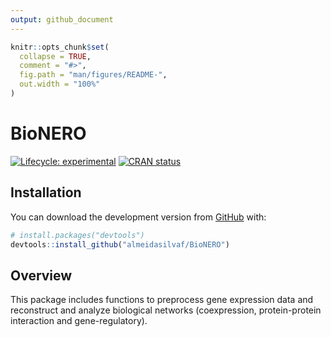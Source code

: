 ```yaml
---
output: github_document
---
```


<!-- README.md is generated from README.Rmd. Please edit that file -->

```r
knitr::opts_chunk$set(
  collapse = TRUE,
  comment = "#>",
  fig.path = "man/figures/README-",
  out.width = "100%"
)
```

# BioNERO

<!-- badges: start -->
[![Lifecycle: experimental](https://img.shields.io/badge/lifecycle-experimental-orange.svg)](https://www.tidyverse.org/lifecycle/#experimental)
[![CRAN status](https://www.r-pkg.org/badges/version/BioNERO)](https://CRAN.R-project.org/package=BioNERO)
<!-- badges: end -->


## Installation

<!-- You can install the released version of BioNERO from [CRAN](https://CRAN.R-project.org) with: -->

<!-- ``` r -->
<!-- install.packages("BioNERO") -->
<!-- ``` -->

You can download the development version from [GitHub](https://github.com/) with:

``` r
# install.packages("devtools")
devtools::install_github("almeidasilvaf/BioNERO")
```

## Overview

This package includes functions to preprocess gene expression data and reconstruct and analyze biological networks (coexpression, protein-protein interaction and gene-regulatory).
